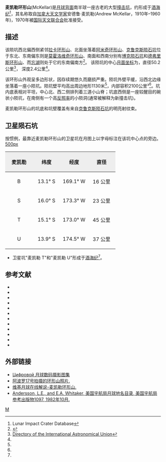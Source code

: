 {{lunar crater data|
 image=McKellar crater AS17-M-0182.jpg|240px|
 caption=[[阿波罗17号|阿波罗17号]]拍摄的图像|
 latitude=15.72|
 N_or_S=S|
 longitude=170.86|
 E_or_W=W|
 diameter=50.2公里|
 depth=2.4公里|
 colong=171|
 eponym=安德鲁·麦凯勒}}

'''麦凯勒环形山'''(McKellar)是[[月球背面|月球背面]]南半球一座古老的大型[[撞击坑|撞击坑]]，约形成于[[酒海纪|酒海纪]]<ref name=LICD>Lunar Impact Crater Database</ref>，其名称取自[[加拿大|加拿大]][[天文学家|天文学家]]安德鲁·麦凯勒(Andrew McKellar，1910年–1960年)，1970年被[[国际天文联合会|国际天文联合会]]批准接受。
==描述==
该陨坑西北偏西侧紧邻[[拉卡环形山|拉卡环形山]]、北面坐落着[[阿米奇环形山|阿米奇环形山]]、[[克鲁克斯陨石坑|克鲁克斯陨石坑]]位于东北、东南偏东则是[[莫霍洛维奇环形山|莫霍洛维奇环形山]]、南面和西南分别有[[博克陨石坑|博克陨石坑]]和[[德弗里斯环形山|德弗里斯环形山]]、而[[忘湖|忘湖]]则处于它的东南偏南方<ref>{{Cite web |url=http://planetarynames.wr.usgs.gov/images/Lunar/lac_86_lo.pdf |title=crater McKellar on LAC-86 map |accessdate=2016-06-24 |archive-date=2013-02-20 |archive-url=https://web.archive.org/web/20130220171819/http://planetarynames.wr.usgs.gov/images/Lunar/lac_86_lo.pdf |dead-url=no }}</ref>。
该陨坑的中心[[月面坐标|月面坐标]]为{{Coord|15.72|S|170.86|W|globe:Moon|nogoogle=1|noosm=1}}，直径50.2公里<ref name="IAU">[http://planetarynames.wr.usgs.gov/Feature/3780 Directory of the International Astronomical Union]</ref>，
深度2.4公里<ref name="LICD"/>。

该环形山外观呈多边形状，因存续期悠久而磨损严重。陨坑外壁平缓，沿西北边缘坐落着一座小陨坑。陨坑壁平均高出周边地形1130米<ref name="LICD"/>，内部容积2100公里³<ref name="LICD"/>。坑内底表相对平坦，中心北、西二侧排列着三道小山脊；坑底西侧是一座较醒目的碗状小陨坑，在南侧有一个高[[反照率|反照率]]的小陨洞(通常被解释为新撞击坑)。

麦凯勒环形山的坑底和坑壁覆盖有来自[[克鲁克斯陨石坑|克鲁克斯陨石坑]]的明亮射纹束。

==卫星陨石坑==
按惯例，最靠近麦凯勒环形山的卫星坑在月图上以字母标注在该坑中心点的旁边。
[[image:McKellar_sattelite_craters_map.jpg|500px]]

{| class="wikitable"
!width="25%" style="background:#eeeeee;" |麦凯勒 
!width="25%" style="background:#eeeeee;" |纬度
!width="25%" style="background:#eeeeee;" |经度
!width="25%" style="background:#eeeeee;" |直径
|-
|align="center"|B
|align="center"|13.1° S
|align="center"|169.1° W
|align="center"|16 公里
|-
|align="center"|S
|align="center"|16.0° S
|align="center"|173.3° W
|align="center"|23 公里
|-
|align="center"|T
|align="center"|15.1° S
|align="center"|173.0° W
|align="center"|45 公里
|-
|align="center"|U
|align="center"|13.9° S
|align="center"|174.5° W
|align="center"|37 公里
|}

* 卫星坑"麦凯勒 T"和"麦凯勒 U"形成于[[酒海纪|酒海纪]]<ref name="LICD"/>。
{{clear}}
==参考文献==
{{reflist}}
{{refbegin}}
* {{cite book
  | last1 = Andersson
  | first1 = L. E.
  | last2 = Whitaker
  | first2 = E. A.
  | authorlink2 = Ewen Whitaker
  | date = 1982
  | title = [[NASA|NASA]] Catalogue of Lunar Nomenclature
  | publisher = NASA RP-1097
  | ref = harv
  }}
* {{cite web
  | last = Blue
  | first = Jennifer
  | date = July 25, 2007
  | title = Gazetteer of Planetary Nomenclature
  | publisher = [[United_States_Geological_Survey|USGS]]
  | url = http://planetarynames.wr.usgs.gov/
  | accessdate = 2007-08-05
  | ref = harv
  | archive-date = 2019-12-05
  | archive-url = https://web.archive.org/web/20191205162958/https://planetarynames.wr.usgs.gov/
  | dead-url = no
  }}
* {{cite book
  | last1 = Bussey
  | first1 = B.
  | authorlink1 = Ben Bussey
  | last2 = Spudis
  | first2 = P.
  | authorlink2 = Paul Spudis
  | date = 2004
  | title = The Clementine Atlas of the Moon
  | publisher = Cambridge University Press
  | location = New York
  | isbn = 978-0-521-81528-4
  | ref = harv
  }}
* {{cite book
  | last1 = Cocks
  | first1 = Elijah E.
  | last2 = Cocks
  | first2 = Josiah C.
  | date = 1995
  | title = Who's Who on the Moon: A Biographical Dictionary of Lunar Nomenclature
  | url = https://archive.org/details/isbn_9780936389271
  | publisher = Tudor Publishers
  | isbn = 978-0-936389-27-1
  | ref = harv
  }}
* {{cite web
  | last = McDowell
  | first = Jonathan
  | date = July 15, 2007
  | url = http://host.planet4589.org/astro/lunar/
  | title = Lunar Nomenclature
  | publisher = Jonathan's Space Report
  | accessdate = 2007-10-24
  | ref = harv
  | archive-date = 2019-06-21
  | archive-url = https://web.archive.org/web/20190621012337/http://host.planet4589.org/astro/lunar/
  | dead-url = no
  }}
* {{cite journal| last1 = Menzel| first1 = D. H.| last2 = Minnaert| first2 = M.| last3 = Levin| first3 = B.| last4 = Dollfus| first4 = A.| last5 = Bell| first5 = B.| title = Report on Lunar Nomenclature by the Working Group of Commission 17 of the IAU| doi = 10.1007/BF00171763| journal = Space Science Reviews| volume = 12| issue = 2| pages = 136–186| year = 1971| pmid = | pmc =| bibcode = 1971SSRv...12..136M| ref = harv}}
* {{cite book
  | first = Patrick
  | last = Moore
  | authorlink = Patrick Moore
  | date = 2001
  | title = On the Moon
  | url = https://archive.org/details/patrickmooreonmo00patr
  | publisher = Sterling Publishing Co
  | isbn = 978-0-304-35469-6
  | ref = harv
  }}
* {{cite book
  | first = Fred W.
  | last = Price
  | date = 1988
  | title = The Moon Observer's Handbook
  | publisher = Cambridge University Press
  | isbn = 978-0-521-33500-3
  | ref = harv
  }}
* {{cite book
  | last = Rükl
  | first = Antonín
  | authorlink = Antonín Rükl
  | date = 1990
  | title = Atlas of the Moon
  | publisher = Kalmbach Books
  | isbn = 978-0-913135-17-4
  | ref = harv
  }}
* {{cite book
  | last = Webb
  | first = Rev. T. W.
  | authorlink = Thomas William Webb
  | date = 1962
  | title = Celestial Objects for Common Telescopes
  | url = https://archive.org/details/celestialobjects00webb
  | edition = 6th revised
  | publisher = Dover
  | isbn = 978-0-486-20917-3
  | ref = harv
  }}
* {{cite book
  | first = Ewen A.
  | last = Whitaker
  | authorlink = Ewen Whitaker
  | date = 1999
  | title = Mapping and Naming the Moon
  | publisher = Cambridge University Press
  | isbn = 978-0-521-62248-6
  | ref = harv
  }}
* {{cite book
  | first = Peter T.
  | last = Wlasuk
  | date = 2000
  | title = Observing the Moon
  | publisher = Springer
  | isbn = 978-1-85233-193-1
  | ref = harv
 }}
{{refend}}

==外部链接==
*[http://www.lpi.usra.edu/resources/lunar_orbiter/bin/srch_nam.shtml?McKellar%7C0 Цифровой 月球数码摄影图集]
*[http://www.lpi.usra.edu/resources/apollo/search/feature/?feature=McKellar 阿波罗17号拍摄的环形山照片.]
*[http://the-moon.wikispaces.com/McKellar 维基月球在线解说-麦凯勒环形山.]
*[http://planet4589.org/astro/lunar/RP-1097.pdf Andersson, L.E., and E.A. Whitaker, 美国宇航局月球地名目录, 美国宇航局参考出版物1097, 1982年10月.]{{Wayback|url=http://planet4589.org/astro/lunar/RP-1097.pdf |date=20141006125838 }}

[[Category:月球环形山|M]]
{{月球環形山 (L-N)}}